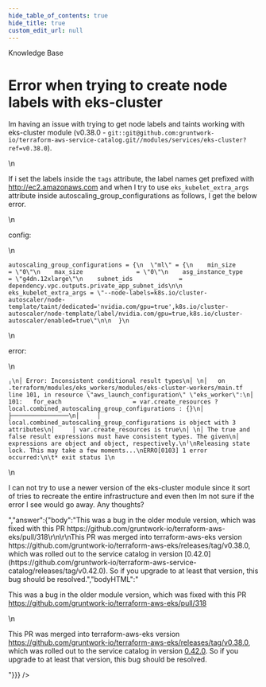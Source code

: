 ```yaml
---
hide_table_of_contents: true
hide_title: true
custom_edit_url: null
---
```



<CenterLayout>
<span className="title">Knowledge Base</span>
<h1>Error when trying to create node labels with eks-cluster</h1>
<GitHub discussion={{"id":"D_kwDOF8slf84AOy5Q","number":202,"author":{"login":"marinalimeira"},"title":"Error when trying to create node labels with eks-cluster","body":"Im having an issue with trying to get node labels and taints working with eks-cluster module (v0.38.0 - `git::git@github.com:gruntwork-io/terraform-aws-service-catalog.git//modules/services/eks-cluster?ref=v0.38.0`).\n\nIf i set the labels inside the `tags` attribute, the label names get prefixed with [http://ec2.amazonaws.com](http://ec2.amazonaws.com) and when I try to use `eks_kubelet_extra_args` attribute inside autoscaling_group_configurations as follows, I get the below error.\n\nconfig:\n```\nautoscaling_group_configurations = {\n  \"ml\" = {\n    min_size               = \"0\"\n    max_size               = \"0\"\n    asg_instance_type      = \"g4dn.12xlarge\"\n    subnet_ids             = dependency.vpc.outputs.private_app_subnet_ids\n\n    eks_kubelet_extra_args = \"--node-labels=k8s.io/cluster-autoscaler/node-template/taint/dedicated='nvidia.com/gpu=true',k8s.io/cluster-autoscaler/node-template/label/nvidia.com/gpu=true,k8s.io/cluster-autoscaler/enabled=true\"\n\n  }\n```\n\nerror:\n```\n╷\n│ Error: Inconsistent conditional result types\n│ \n│   on .terraform/modules/eks_workers/modules/eks-cluster-workers/main.tf line 101, in resource \"aws_launch_configuration\" \"eks_worker\":\n│  101:   for_each                    = var.create_resources ? local.combined_autoscaling_group_configurations : {}\n│     ├────────────────\n│     │ local.combined_autoscaling_group_configurations is object with 3 attributes\n│     │ var.create_resources is true\n│ \n│ The true and false result expressions must have consistent types. The given\n│ expressions are object and object, respectively.\n╵\nReleasing state lock. This may take a few moments...\nERRO[0103] 1 error occurred:\n\t* exit status 1\n```\n          \nI can not try to use a newer version of the eks-cluster module since it sort of tries to recreate the entire infrastructure and even then Im not sure if the error I see would go away. Any thoughts?","bodyHTML":"<p dir=\"auto\">Im having an issue with trying to get node labels and taints working with eks-cluster module (v0.38.0 - <code class=\"notranslate\">git::git@github.com:gruntwork-io/terraform-aws-service-catalog.git//modules/services/eks-cluster?ref=v0.38.0</code>).</p>\n<p dir=\"auto\">If i set the labels inside the <code class=\"notranslate\">tags</code> attribute, the label names get prefixed with <a href=\"http://ec2.amazonaws.com\" rel=\"nofollow\">http://ec2.amazonaws.com</a> and when I try to use <code class=\"notranslate\">eks_kubelet_extra_args</code> attribute inside autoscaling_group_configurations as follows, I get the below error.</p>\n<p dir=\"auto\">config:</p>\n<div class=\"snippet-clipboard-content notranslate position-relative overflow-auto\" data-snippet-clipboard-copy-content=\"autoscaling_group_configurations = {\n  &quot;ml&quot; = {\n    min_size               = &quot;0&quot;\n    max_size               = &quot;0&quot;\n    asg_instance_type      = &quot;g4dn.12xlarge&quot;\n    subnet_ids             = dependency.vpc.outputs.private_app_subnet_ids\n\n    eks_kubelet_extra_args = &quot;--node-labels=k8s.io/cluster-autoscaler/node-template/taint/dedicated='nvidia.com/gpu=true',k8s.io/cluster-autoscaler/node-template/label/nvidia.com/gpu=true,k8s.io/cluster-autoscaler/enabled=true&quot;\n\n  }\"><pre class=\"notranslate\"><code>autoscaling_group_configurations = {\n  \"ml\" = {\n    min_size               = \"0\"\n    max_size               = \"0\"\n    asg_instance_type      = \"g4dn.12xlarge\"\n    subnet_ids             = dependency.vpc.outputs.private_app_subnet_ids\n\n    eks_kubelet_extra_args = \"--node-labels=k8s.io/cluster-autoscaler/node-template/taint/dedicated='nvidia.com/gpu=true',k8s.io/cluster-autoscaler/node-template/label/nvidia.com/gpu=true,k8s.io/cluster-autoscaler/enabled=true\"\n\n  }\n</code></pre></div>\n<p dir=\"auto\">error:</p>\n<div class=\"snippet-clipboard-content notranslate position-relative overflow-auto\" data-snippet-clipboard-copy-content=\"╷\n│ Error: Inconsistent conditional result types\n│ \n│   on .terraform/modules/eks_workers/modules/eks-cluster-workers/main.tf line 101, in resource &quot;aws_launch_configuration&quot; &quot;eks_worker&quot;:\n│  101:   for_each                    = var.create_resources ? local.combined_autoscaling_group_configurations : {}\n│     ├────────────────\n│     │ local.combined_autoscaling_group_configurations is object with 3 attributes\n│     │ var.create_resources is true\n│ \n│ The true and false result expressions must have consistent types. The given\n│ expressions are object and object, respectively.\n╵\nReleasing state lock. This may take a few moments...\nERRO[0103] 1 error occurred:\n\t* exit status 1\"><pre class=\"notranslate\"><code>╷\n│ Error: Inconsistent conditional result types\n│ \n│   on .terraform/modules/eks_workers/modules/eks-cluster-workers/main.tf line 101, in resource \"aws_launch_configuration\" \"eks_worker\":\n│  101:   for_each                    = var.create_resources ? local.combined_autoscaling_group_configurations : {}\n│     ├────────────────\n│     │ local.combined_autoscaling_group_configurations is object with 3 attributes\n│     │ var.create_resources is true\n│ \n│ The true and false result expressions must have consistent types. The given\n│ expressions are object and object, respectively.\n╵\nReleasing state lock. This may take a few moments...\nERRO[0103] 1 error occurred:\n\t* exit status 1\n</code></pre></div>\n<p dir=\"auto\">I can not try to use a newer version of the eks-cluster module since it sort of tries to recreate the entire infrastructure and even then Im not sure if the error I see would go away. Any thoughts?</p>","answer":{"body":"This was a bug in the older module version, which was fixed with this PR https://github.com/gruntwork-io/terraform-aws-eks/pull/318\r\n\r\nThis PR was merged into terraform-aws-eks version https://github.com/gruntwork-io/terraform-aws-eks/releases/tag/v0.38.0, which was rolled out to the service catalog in version [0.42.0](https://github.com/gruntwork-io/terraform-aws-service-catalog/releases/tag/v0.42.0). So if you upgrade to at least that version, this bug should be resolved.","bodyHTML":"<p dir=\"auto\">This was a bug in the older module version, which was fixed with this PR <a href=\"https://github.com/gruntwork-io/terraform-aws-eks/pull/318\">https://github.com/gruntwork-io/terraform-aws-eks/pull/318</a></p>\n<p dir=\"auto\">This PR was merged into terraform-aws-eks version <a href=\"https://github.com/gruntwork-io/terraform-aws-eks/releases/tag/v0.38.0\">https://github.com/gruntwork-io/terraform-aws-eks/releases/tag/v0.38.0</a>, which was rolled out to the service catalog in version <a href=\"https://github.com/gruntwork-io/terraform-aws-service-catalog/releases/tag/v0.42.0\">0.42.0</a>. So if you upgrade to at least that version, this bug should be resolved.</p>"}}} />

</CenterLayout>
  

<!-- ##DOCS-SOURCER-START
{
  "sourcePlugin": "github-discussions",
  "hash": "216098311bd301a91cb6c5fff9219d7d"
}
##DOCS-SOURCER-END -->

